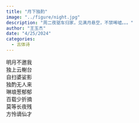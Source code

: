 ```yaml
---
title: "月下独酌"
image: "../figure/night.jpg"
description: "周二夜驱车归家，见满月悬空，不禁唏嘘。。。"
author: "王玉杰"
date: "4/25/2024"
categories:
  - 古体诗
---
```


明月不邀我\
独上云榭台\
自扫婆娑影\
独酌无人来\
琳琅葱郁郁\
百载少折摘\
莫等长夜残\
方怜谪仙才\
